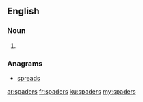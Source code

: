 ==English==

===Noun===
{{head|en|plural}}

# {{plural of|spader|lang=en|nocat=1}}

===Anagrams===
* [[spreads#English|spreads]]

[[ar:spaders]]
[[fr:spaders]]
[[ku:spaders]]
[[my:spaders]]